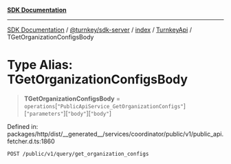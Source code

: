 [**SDK Documentation**](../../../../../../README.mdx)

***

[SDK Documentation](../../../../../../packages.mdx) / [@turnkey/sdk-server](../../../../README.mdx) / [index](../../../README.mdx) / [TurnkeyApi](../README.mdx) / TGetOrganizationConfigsBody

# Type Alias: TGetOrganizationConfigsBody

> **TGetOrganizationConfigsBody** = `operations`\[`"PublicApiService_GetOrganizationConfigs"`\]\[`"parameters"`\]\[`"body"`\]\[`"body"`\]

Defined in: packages/http/dist/\_\_generated\_\_/services/coordinator/public/v1/public\_api.fetcher.d.ts:1860

`POST /public/v1/query/get_organization_configs`
